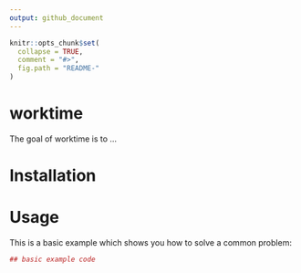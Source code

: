 ```yaml
---
output: github_document
---
```


<!-- README.md is generated from README.Rmd. Please edit that file -->

```r
knitr::opts_chunk$set(
  collapse = TRUE,
  comment = "#>",
  fig.path = "README-"
)
```

# worktime

The goal of worktime is to ...

# Installation

# Usage

This is a basic example which shows you how to solve a common problem:

```r
## basic example code
```
